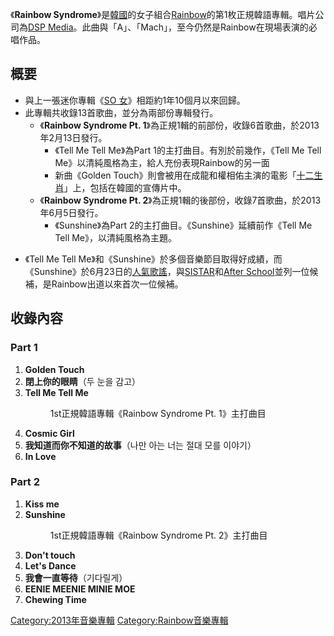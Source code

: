 {{Unreferenced|time=2012-03-12T09:18:13+00:00}}
{{Infobox Album
| Name = Rainbow Syndrome
{{Extra album cover
  | Upper caption = Part 1
  | Type          = album
  | Cover         = RainbowSyndrome.jpg
 | Lower caption  = 
}}
{{Extra album cover
  | Upper caption = Part 2
  | Type          = album
  | Cover         = RainbowSyndrome2.jpg
 | Lower caption  = 
}}
| Artist = [[Rainbow|Rainbow]]
| Type = 專輯
| Released = 2013年2月13日（Part 1）<br />2013年6月5日（Part 2）
| Recorded = 2013年
| Genre = [[K-POP|K-POP]]
| Length = 
| Label       = [[DSP_Media|DSP Media]]
| Producer    = 
| Certification  = 
| Chart position = 
| Reviews = 
| Last album            = [[Over_The_Rainbow_(Rainbow專輯)|Over The Rainbow]] / [[Over_The_Rainbow_(Rainbow專輯)#Special_Edition|Over The Rainbow（Special Edition）]]<br />（2012年）
| This album            = '''Rainbow Syndrome'''<br />（2013年）
| Next album            = -
| Misc           = 
}}

《'''Rainbow Syndrome'''》是[[韓國|韓國]]的女子組合[[Rainbow|Rainbow]]的第1枚正規韓語專輯。唱片公司為[[DSP_Media|DSP Media]]。此曲與「A」、「Mach」，至今仍然是Rainbow在現場表演的必唱作品。

== 概要 ==
* 與上一張迷你專輯《[[SO_女|SO 女]]》相距約1年10個月以來回歸。
* 此專輯共收錄13首歌曲，並分為兩部份專輯發行。
**《'''Rainbow Syndrome Pt. 1'''》為正規1輯的前部份，收錄6首歌曲，於2013年2月13日發行。
***《Tell Me Tell Me》為Part 1的主打曲目。有別於前幾作，《Tell Me Tell Me》以清純風格為主，給人充份表現Rainbow的另一面
***新曲《Golden Touch》則會被用在成龍和權相佑主演的電影「[[十二生肖_(電影)|十二生肖]]」上，包括在韓國的宣傳片中。
**《'''Rainbow Syndrome Pt. 2'''》為正規1輯的後部份，收錄7首歌曲，於2013年6月5日發行。
***《Sunshine》為Part 2的主打曲目。《Sunshine》延續前作《Tell Me Tell Me》，以清純風格為主題。

* 《Tell Me Tell Me》和《Sunshine》於多個音樂節目取得好成績，而《Sunshine》於6月23日的[[人氣歌謠|人氣歌謠]]，與[[SISTAR|SISTAR]]和[[After_School|After School]]並列一位候補，是Rainbow出道以來首次一位候補。

==收錄內容==
===Part 1===
# '''Golden Touch'''
# '''閉上你的眼睛'''（두 눈을 감고）
# '''Tell Me Tell Me'''
#:1st正規韓語專輯《Rainbow Syndrome Pt. 1》主打曲目
# '''Cosmic Girl'''
# '''我知道而你不知道的故事'''（나만 아는 너는 절대 모를 이야기）
# '''In Love'''

===Part 2===
# '''Kiss me'''
# '''Sunshine'''
#:1st正規韓語專輯《Rainbow Syndrome Pt. 2》主打曲目
# '''Don't touch'''
# '''Let's Dance'''
# '''我會一直等待'''（기다릴게）
# '''EENIE MEENIE MINIE MOE'''
# '''Chewing Time'''



{{Rainbow}}

{{DEFAULTSORT:Rainbow Syndrome}}
[[Category:2013年音樂專輯|Category:2013年音樂專輯]]
[[Category:Rainbow音樂專輯|Category:Rainbow音樂專輯]]